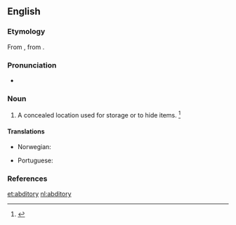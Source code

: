 ==English==

===Etymology===
From {{etyl|ML.|en}} {{term|abditorium|lang=la}}, from {{term|abdo|abdō|to hide|lang=la}}.

===Pronunciation===
* {{a|US}} {{IPA|/ˈæb.dɪt.ɻi/|/ˈæb.dɪt.ə.ɻi/}}

===Noun===
{{en-noun|abditories}}

# {{rare}} A concealed location used for storage or to hide items. {{defdate|Mid 17<sup>th</sup> century.}}<ref>{{reference-book | last =| first = | authorlink =  | coauthors =  | editor =Brown, Lesley  | others =  | title = The Shorter Oxford English Dictionary | origdate =  | origyear = 1933| origmonth =  | url =  | format =  | accessdate =  | accessyear =  | accessmonth =  | edition = 5th | date =  | year =2003| month =  | publisher =Oxford University Press  | location =Oxford, UK | language =  | id =  | doi = | isbn =978-0-19-860575-7 | lccn = | ol = | pages =3| chapter =  | chapterurl =  | quote =}}</ref>

====Translations====
{{trans-top|place for hiding or preserving}}
* Norwegian: {{t-|no|gjemmested|n}}
{{trans-mid}}
* Portuguese: {{t-|pt|escondrijo}}
{{trans-bottom}}

===References===
<references/>

[[et:abditory]]
[[nl:abditory]]